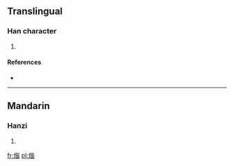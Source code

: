 ==Translingual==

===Han character===
{{Han char|rn=86|rad=火|as=09|sn=13|four=|canj=火心心日 (FPPA)}}

# {{defn|Han|sort=火09}}

====References====
* {{Han ref|kx=0678.161|dkj=19244|hdz=32216.100|uh=716F|ud=29039}}

----

==Mandarin==

===Hanzi===
{{cmn-hanzi|pin=[[j]] (jie)|wg=chi<sup>e</sup>}}

# {{defn|Mandarin|sort=火09}}

[[fr:煯]]
[[pl:煯]]